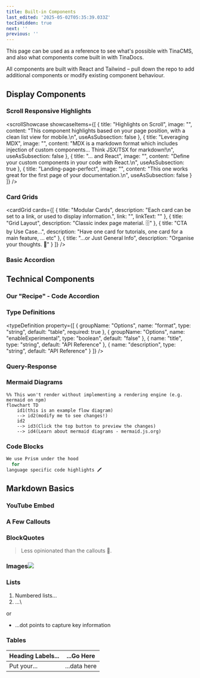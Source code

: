 ```yaml
---
title: Built-in Components
last_edited: '2025-05-02T05:35:39.033Z'
tocIsHidden: true
next: ''
previous: ''
---
```


This page can be used as a reference to see what's possible with TinaCMS, and also what components come built in with TinaDocs.

All components are built with React and Tailwind – pull down the repo to add additional components or modify existing component behaviour.

## Display Components

### Scroll Responsive Highlights

<scrollShowcase
  showcaseItems={[
    {
      title: "Highlights on Scroll",
      image: "",
      content:
        "This component highlights based on your page position, with a clean list view for mobile.\n",
      useAsSubsection: false
    },
    {
      title: "Leveraging MDX",
      image: "",
      content:
        "MDX is a markdown format which includes injection of custom components... Think JSX/TSX for markdown!\n",
      useAsSubsection: false
    },
    {
      title: "... and React",
      image: "",
      content: "Define your custom components in your code with React.\n",
      useAsSubsection: true
    },
    {
      title: "Landing-page-perfect",
      image: "",
      content: "This one works great for the first page of your documentation.\n",
      useAsSubsection: false
    }
  ]}
/>

### Card Grids

<cardGrid
  cards={[
    {
      title: "Modular Cards",
      description:
        "Each card can be set to a link, or used to display information.",
      link: "",
      linkText: ""
    },
    { title: "Grid Layout", description: "Classic index page material. 🗄️" },
    {
      title: "CTA by Use Case...",
      description:
        "Have one card for tutorials, one card for a main feature, ... etc"
    },
    {
      title: "...or Just General Info",
      description: "Organise your thoughts. 🧠"
    }
  ]}
/>

### Basic Accordion

<accordion />

## Technical Components

### Our "Recipe" - Code Accordion

<recipe />

### Type Definitions

<typeDefinition
  property={[
    {
      groupName: "Options",
      name: "format",
      type: "string",
      default: "table",
      required: true
    },
    {
      groupName: "Options",
      name: "enableExperimental",
      type: "boolean",
      default: "false"
    },
    { name: "title", type: "string", default: "API Reference" },
    { name: "description", type: "string", default: "API Reference" }
  ]}
/>

### Query-Response

<queryResponseTabs />

### Mermaid Diagrams

```mermaid
%% This won't render without implementing a rendering engine (e.g. mermaid on npm)
flowchart TD
    id1(this is an example flow diagram) 
    --> id2(modify me to see changes!)
    id2 
    --> id3(Click the top button to preview the changes)
    --> id4(Learn about mermaid diagrams - mermaid.js.org)
```

### Code Blocks

```javascript
We use Prism under the hood
  for 
language specific code highlights 🖍️
```

## Markdown Basics

### YouTube Embed

<youtube />

### A Few Callouts

<WarningCallout />

### BlockQuotes

> Less opinionated than the callouts 🏴.

### Images![](/img/rico-replacement.jpg)

### Lists

1. Numbered lists...
2. ...\\

or

* ...dot points to capture key information

### Tables

| Heading Labels... | ...Go Here   |
| ----------------- | ------------ |
| Put your...       | ...data here |
